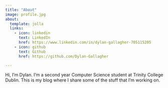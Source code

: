 ```yaml
---
title: "About"
image: profile.jpg
about:
  template: jolla
  links:
    - icon: linkedin
      text: LinkedIn
      href: https://www.linkedin.com/in/dylan-gallagher-705115205
    - icon: github
      text: Github
      href: https://github.com/Dylan-Gallagher

---
```


Hi, I'm Dylan. I'm a second year Computer Science student at Trinity College Dublin. This is my blog where I share some of the stuff that I'm working on. 
